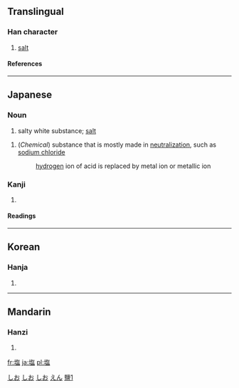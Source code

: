 {{see|鹽}}

==Translingual==
===Han character===
{{Han char|rn=32|rad=土|as=10|sn=13|four=|canj=土人口廿 (GORT)}}
# [[salt]]
====References====
{{Han ref|kx=0236.341|dkj=05382|dj=0474.270|hdz=10472.111|uh=5869|ud=22633}}
----
== Japanese ==
===Noun===
[[Category:1000_Japanese_basic_words|しお]]
{{ja-noun|k|hira=しお|rom=shio}}
# salty white substance; [[salt]]
{{ja-noun|k|hira=えん|rom=en}}
# (''Chemical'') substance that is mostly made in [[neutralize|neutralization]], such as [[sodium chloride]]
#:[[hydrogen]] ion of acid is replaced by metal ion or metallic ion 
[[Category:Japanese nouns|しお]] <!-- override the noun's index -->
[[Category:ja:Seasonings|しお]]
[[Category:ja:Sciences|えん]]

===Kanji===
{{ja-kanji|grade=|rs=土10}}
# {{defn|Japanese}} 
====Readings====
{{ja-readings|on=[[えん]] (en)|kun=[[しお]] (shio)}}

----
==Korean==
===Hanja===
{{ko-hanja|hangeul=염|rv=yeom|mr=yŏm}}
# {{defn|Korean}}
----
==Mandarin==
===Hanzi===
{{cmn-hanzi|pin=[[yán]] (yan2)|wg=yen<sup>2</sup>}}
# {{defn|Mandarin}}

[[fr:塩]]
[[ja:塩]]
[[pl:塩]]

[[Category:CJKV characters simplified differently in Japan and China|鹽1]]